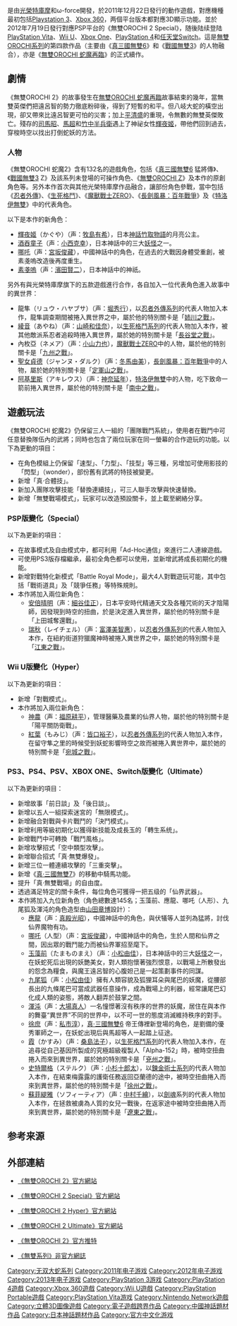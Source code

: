 {{Game guide}}
{{NoteTA
|G1=Games
| 1=zh-cn:无双大蛇2; zh-tw:無雙OROCHI 蛇魔2;
| 2=zh-cn:特别版; zh-tw:Special;
| 3=zh-cn:超越; zh-tw:Hyper;
| 4=zh-cn:终极版; zh-tw:Ultimate;
}}
{{Infobox VG
| title = 無雙OROCHI 2
| japanese = 無双OROCHI 2
| english = Warriors Orochi 3
| image = PS3 - Musou Orochi 2.jpg
| caption = 《無雙OROCHI 2》封面
| original = 
| common = 
| developer = [[光榮特庫摩|光榮特庫摩]]、[[Omega_Force|Omega Force]] 
| publisher = 光榮特庫摩<br />{{vgr|CN|[[微软中国|微软中国]]、[[百家合|百家合]]}}
| distributor = 
| designer = 
| series = [[無雙OROCHI系列|無雙OROCHI系列]]
| engine = 
| released = {{Infobox VG/C| 2011年12月22日 |
'''PlayStation 3、Xbox 360'''{{vgr|JP|December 22, 2011|NA|March 20, 2012|EU|April 6, 2012}}
'''PlayStation Portable'''{{vgr|JP|July 19, 2012}}
'''Wii U'''{{vgr|NA|November 18, 2012<ref>{{cite web |author=JC Fletcher on Sep 26th 2012 9:20AM |url=http://www.joystiq.com/2012/09/26/wii-u-launch-supported-by-23-day-one-releases-in-north-america/ |title=Wii U launch supported by 23 day-one releases in North America |publisher=Joystiq |date=2012-09-26 |accessdate=2013-07-06 |archive-url=https://web.archive.org/web/20131021145629/http://www.joystiq.com/2012/09/26/wii-u-launch-supported-by-23-day-one-releases-in-north-america/ |archive-date=2013-10-21 |dead-url=yes }}</ref>|EU|November 30, 2012|JP|December 8, 2012<ref name="MO2 H">{{cite web|url=http://www.the-magicbox.com/1209/game120914f.shtml/|title=Orochi Musou 2 Hyper|date=2012-09-14|publisher=The Magic Box|accessdate=2012-09-16|archive-date=2016-03-04|archive-url=https://web.archive.org/web/20160304062845/http://www.the-magicbox.com/1209/game120914f.shtml|dead-url=no}}</ref>}}
'''Ultimate'''{{vgr|JP|September 26, 2013<ref name="MO2 U">{{cite web|url=http://the-magicbox.com/1306/game130618b.shtml|title=Musou Orochi 2 Playstation 3 [Warriors Orochi 3 Ultimate]|date=2013-06-18|publisher=The Magic Box|accessdate=2013-06-19|archive-date=2017-08-25|archive-url=https://web.archive.org/web/20170825191224/http://the-magicbox.com/1306/game130618b.shtml|dead-url=no}}</ref>|NA|September 2, 2014<ref name="UltWest">{{cite web|url=http://www.siliconera.com/2014/05/22/warriors-orochi-3-ultimate-coming-west-xbox-one-version/|title=Warriors Orochi 3 Ultimate Is Coming To The West With An Xbox One Version|date=2014-05-22|publisher=Siliconera|accessdate=2014-05-23|archive-date=2017-08-25|archive-url=https://web.archive.org/web/20170825184357/http://www.siliconera.com/2014/05/22/warriors-orochi-3-ultimate-coming-west-xbox-one-version/|dead-url=no}}</ref>|EU|September 5, 2014}}
'''PlayStation 4'''{{vgr|JP|June 26, 2014<ref name="MO2U PS4">{{cite web|url=http://www.siliconera.com/2014/03/25/warriors-orochi-3-ultimate-ready-pile-even-troops-screen-ps4/|title=Warriors Orochi 3 Ultimate Ready To Pile Even More Troops On Screen With PS4|date=2014-03-25|publisher=Siliconera|accessdate=2014-03-25|archive-date=2016-04-09|archive-url=https://web.archive.org/web/20160409122954/http://www.siliconera.com/2014/03/25/warriors-orochi-3-ultimate-ready-pile-even-troops-screen-ps4/|dead-url=no}}</ref>|NA|September 2, 2014|EU|September 5, 2014}}
'''Xbox One'''{{vgr|JP|September 4, 2014<ref>{{cite web|url=http://www.inside-games.jp/article/2014/06/20/77911.html|title=Xbox One版『無双OROCHI2 Ultimate』『真・三國無双7 Empires』発表|date=2014-06-20|publisher=Inside Games|accessdate=2014-06-20|archive-date=2019-04-12|archive-url=https://web.archive.org/web/20190412185940/https://www.inside-games.jp/article/2014/06/20/77911.html|dead-url=no}}</ref>|NA|September 2, 2014|EU|September 5, 2014 |CN|2016年4月15日<ref name="MO2_CN">{{cite web | url=http://games.sina.com.cn/t/n/2016-04-06/fxqxcnp8677013.shtml | title=无双大蛇2终极版 重磅登陆XBOX ONE国行版 | publisher=新浪游戏 | date=2016-04-06 | accessdate=2016-04-06 | archive-date=2019-05-20 | archive-url=https://web.archive.org/web/20190520160125/http://games.sina.com.cn/t/n/2016-04-06/fxqxcnp8677013.shtml | dead-url=no }}</ref>}} 
'''任天堂Switch'''{{vgr|JP|2017年11月9日<ref name="switch">{{cite news |title=Nintendo Switch版「真・三國無双7 Empires」「戦国無双 ～真田丸～」「無双OROCHI2 Ultimate」が11月9日に発売。3タイトル間のセーブデータ連動も |url=https://www.4gamer.net/games/392/G039245/20170825092/ |accessdate=2022-05-14 |agency=4gamer.net |publisher=[[4gamer|4gamer]] |date=2017-08-25}}</ref>}} }}
| genre = [[動作遊戲|動作]]
| modes = [[單人遊戲|單人]]、[[多人遊戲|多人遊戲]]
| platforms ={{spml|[[PlayStation_3|PlayStation 3]]|[[PlayStation_4|PlayStation 4]]|[[PlayStation_Portable|PlayStation Portable]]|[[PlayStation_Vita|PlayStation Vita]]|[[Wii_U|Wii U]]<ref>{{cite web|url=http://www.siliconera.com/2012/09/13/warriors-orochi-3-hyper-hitting-wii-u-at-launch/|title=Warriors Orochi 3 Hyper Hitting Wii U At Launch|date=2012-09-13|publisher=Siliconera|accessdate=2012-09-13|archive-date=2017-08-25|archive-url=https://web.archive.org/web/20170825184401/http://www.siliconera.com/2012/09/13/warriors-orochi-3-hyper-hitting-wii-u-at-launch/|dead-url=no}}</ref>|[[Xbox_360|Xbox 360]]|[[Xbox_One|Xbox One]]|[[任天堂Switch|任天堂Switch]] }}
}}

{{Vgname|無雙OROCHI 蛇魔2|ja=無双OROCHI 2|en=Warriors Orochi 3|cn=無雙大蛇2|tw=無雙OROCHI 蛇魔2}}是由[[光榮特庫摩|光榮特庫摩]]和ω-force開發，於2011年12月22日發行的動作遊戲，對應機種最初包括[[Playstation_3|Playstation 3]]、[[Xbox_360|Xbox 360]]，两個平台版本都對應3D顯示功能。並於2012年7月19日發行對應PSP平台的《無雙OROCHI 2 Special》，随後陆续登陆[[PlayStation_Vita|PlayStation Vita]]、[[Wii_U|Wii U]]、[[Xbox_One|Xbox One]]、[[PlayStation_4|PlayStation 4]]和[[任天堂Switch|任天堂Switch]]。這是[[無雙OROCHI系列|無雙OROCHI系列]]的第四款作品（主要由《[[真三國無雙6|真三國無雙6]]》和《[[戰國無雙3|戰國無雙3]]》的人物融合），亦是《[[無雙OROCHI_蛇魔再臨|無雙OROCHI 蛇魔再臨]]》的正式續作。

== 劇情 ==
《無雙OROCHI 2》的故事發生在[[無雙OROCHI_蛇魔再臨|無雙OROCHI 蛇魔再臨]]故事結束的幾年，當無雙英傑們把遠呂智的勢力徹底粉碎後，得到了短暫的和平。但八岐大蛇的橫空出現，卻又帶來比遠呂智更可怕的災害；加上[[平清盛|平清盛]]的重現，令無數的無雙英傑敗亡。殘存的[[司馬昭|司馬昭]]、[[馬超|馬超]]和[[竹中重治|竹中半兵衛]]遇上了神祕女性[[輝夜姬|輝夜姬]]，帶他們回到過去，穿梭時空以找出打倒蛇妖的方法。

=== 人物 ===
{{main|無雙OROCHI系列角色列表}}

《無雙OROCHI 蛇魔2》含有132名的遊戲角色，包括《[[真三國無雙6|真三國無雙6]] 猛將傳》、《[[戰國無雙3|戰國無雙3]] Z》及該系列未登場的可操作角色、《[[無雙OROCHI_Z|無雙OROCHI Z]]》及本作的原創角色等。另外本作首次與其他光榮特庫摩作品融合，讓部份角色參戰，當中包括《[[忍者外傳|忍者外傳]]》、《[[生死格鬥|生死格鬥]]》、《[[魔獸戰士ZERO|魔獸戰士ZERO]]》、《[[長劍風暴：百年戰爭|長劍風暴：百年戰爭]]》及《[[特洛伊無雙|特洛伊無雙]]》中的代表角色。

以下是本作的新角色：
* [[輝夜姬|輝夜姬]]（かぐや）（声：[[牧島有希|牧島有希]]），日本[[神話|神話]][[竹取物語|竹取物語]]的月亮公主。
* [[酒吞童子|酒吞童子]]（声：[[小西克幸|小西克幸]]），日本神話中的三大[[妖怪|妖怪]]之一。
* [[哪吒|哪吒]]（声：[[宮坂俊藏|宮坂俊藏]]），中國神話中的角色，在過去的大戰因身體受重創，被素戔嗚改造後再度重生。
* [[素戔嗚尊|素戔嗚]]（声：[[濱田賢二|濱田賢二]]），日本神話中的神祇。

另外有與光榮特庫摩旗下的五款遊戲進行合作，各自加入一位代表角色進入故事中的異世界：
* 龍隼（リュウ・ハヤブサ）（声：[[堀秀行|堀秀行]]），以[[忍者外傳系列|忍者外傳系列]]的代表人物加入本作，龍隼調查期間被捲入異世界之中，屬於他的特別關卡是「[[姉川之戰|姉川之戰]]」。
* [[生死格鬥系列#登場人物|綾音]]（あやね）（声：[[山崎和佳奈|山崎和佳奈]]），以[[生死格鬥系列|生死格鬥系列]]的代表人物加入本作，被其他敵派系忍者追殺時捲入異世界，屬於她的特別關卡是「[[長谷堂城之戰|長谷堂之戰]]」。
* 內枚亞（ネメア）（声：[[小山力也|小山力也]]），[[魔獸戰士ZERO|魔獸戰士ZERO]]中的人物，屬於他的特別關卡是「[[九州征伐|九州之戰]]」。
* [[聖女貞德|聖女貞德]]（ジャンヌ・ダルク）（声：[[冬馬由美|冬馬由美]]），[[長劍風暴：百年戰爭|長劍風暴：百年戰爭]]中的人物，屬於她的特別關卡是「[[定軍山之戰|定軍山之戰]]」。
* [[阿基里斯|阿基里斯]]（アキレウス）（声：[[神奈延年|神奈延年]]），[[特洛伊無雙|特洛伊無雙]]中的人物，吃下致命一箭前捲入異世界，屬於他的特別關卡是「[[諸葛亮南征|南中之戰]]」。

== 遊戲玩法 ==
《無雙OROCHI 蛇魔2》仍保留三人一組的「團隊戰鬥系統」，使用者在戰鬥中可任意替換隊伍內的武將；同時也包含了兩位玩家在同一螢幕的合作遊玩的功能。以下為更動的項目：
* 在角色模組上仍保留「速型」、「力型」、「技型」等三種，另增加可使用影技的「閃型」（wonder），部份舊有武將的特技被變更。
* 新增「真‧合體技」。
* 新加入團隊攻擊技能「替換連續技」，可三人聯手攻擊與快速替換。
* 新增「無雙戰場模式」，玩家可以改造預設關卡，並上載至網絡分享。

=== PSP版變化（Special） ===
以下為更新的項目：
* 在故事模式及自由模式中，都可利用「Ad-Hoc通信」來進行二人連線遊戲。
* 可使用PS3版存檔繼承，最初全角色都可以使用，並新增武將成長初期化的機能。
* 新增對戰特化新模式「Battle Royal Mode」，最大4人對戰遊玩可能，其中包括「戰術道具」及「競爭任務」等特殊規則。
* 本作將加入兩位新角色：
** [[安倍晴明|安倍晴明]]（声：[[細谷佳正|細谷佳正]]），日本平安時代精通天文及各種咒術的天才陰陽師，因發現到時空的扭曲，於是決定進入異世界，屬於他的特別關卡是「上田城奪還戰」。
** [[瑞秋|瑞秋]]（レイチェル）（声：[[富澤美智惠|富澤美智惠]]），以[[忍者外傳系列|忍者外傳系列]]的代表人物加入本作，在紐約街道狩獵魔神時被捲入異世界之中，屬於她的特別關卡是「[[孫策平江東之戰|江東之戰]]」。

=== Wii U版變化（Hyper） ===
以下為更新的項目：
* 新增「對戰模式」。
* 本作將加入兩位新角色：
** [[神農|神農]]（声：[[福原耕平|福原耕平]]），管理醫藥及農業的仙界人物，屬於他的特別關卡是「陽平關防衛戰」。
** [[生死格鬥系列#登場人物|紅葉]]（もみじ）（声：[[皆口裕子|皆口裕子]]），以[[忍者外傳系列|忍者外傳系列]]的代表人物加入本作，在留守隼之里的時候受到妖蛇影響時空之故而被捲入異世界中，屬於她的特別關卡是「[[宛城之戰|宛城之戰]]」。

=== PS3、PS4、PSV、XBOX ONE、Switch版變化（Ultimate） ===
以下為更新的項目：
*新增故事「前日談」及「後日談」。
*新增以五人一組探索迷宮的「無限模式」。
*新增融合對戰與卡片戰鬥的「決鬥模式」。
*新增利用等級初期化以獲得新技能及成長玉的「轉生系统」。
*新增戰鬥中可轉換「戰鬥風格」。
*新增攻擊招式「空中類型攻擊」。
*新增聯合招式「真‧無雙爆發」。
*新增三位一體連續攻擊的「三重突擊」。
*新增《[[真·三國無雙7|真·三國無雙7]]》的移動中騎馬功能。
*提升「真‧無雙戰場」的自由度。
*透過滿足特定的關卡条件，每位角色可獲得一把五级的「仙界武器」。
*本作將加入九位新角色（角色總數達145名；玉藻前、應龍、哪吒（人形）、九尾狐及渾沌的角色造型由[[山田章博|山田章博]]設計）：
** [[應龍|應龍]]（声：[[真殿光昭|真殿光昭]]），中國神話中的角色，與伏犠等人並列為猛將，討伐仙界魔物有功。
** [[哪吒|哪吒]]（人型）（声：[[宮坂俊藏|宮坂俊藏]]），中國神話中的角色，生於人間和仙界之間，因出眾的戰鬥能力而被仙界軍招至麾下。
** [[玉藻前|玉藻前]]（たまものまえ）（声：[[小松由佳_(声优)|小松由佳]]），日本神話中的三大[[妖怪|妖怪]]之一，在妖蛇死后出現的妖艷美女，對人類抱懷著強烈恨意，以戰場上所散發出的怨念為糧食，與魔王遠呂智的心腹妲己是一起策劃事件的同謀。
** [[九尾狐|九尾狐]]（声：[[小松由佳_(声优)|小松由佳]]）擁有人類容貌及狐狸耳朵與尾巴的妖魔，從腰部長出的九條尾巴可當成武器任意操作，成為戰場上的利器，經常讓尾巴幻化成人類的姿態，將敵人翻弄於鼓掌之間。
** [[渾沌|渾沌]]（声：[[大場真人|大場真人]]）一名憧憬著沒有秩序的世界的妖魔，居住在與本作的舞臺“異世界”不同的世界中，以不可一世的態度消滅維持秩序的對手。
** [[徐庶|徐庶]]（声：[[私市淳|私市淳]]），[[真·三國無雙6|真·三國無雙6]] 帝王傳裡新登場的角色，是劉備的優秀軍師之一，在妖蛇出現后與馬超等人一起踏上征途。
** [[生死格鬥系列#登場人物|霞]]（かすみ）（声：[[桑島法子|桑島法子]]），以[[生死格鬥系列|生死格鬥系列]]的代表人物加入本作，在追尋從自己基因所製成的究極超級複製人「Alpha-152」時，被時空扭曲捲入而來到異世界，屬於她的特別關卡是「[[兗州之戰|兗州之戰]]」。
** [[蘿樂娜的鍊金工房_～亞蘭德之鍊金術士～#同伴|史特爾格]]（ステルク）（声：[[小杉十郎太|小杉十郎太]]），以[[鍊金術士系列|鍊金術士系列]]的代表人物加入本作，在結束梅露露的護衛任務返回亞蘭德的途中，被時空扭曲捲入而來到異世界，屬於他的特別關卡是「[[徐州之戰|徐州之戰]]」。
** [[蘇菲緹雅|蘇菲緹雅]]（ソフィーティア）（声：[[中村千繪|中村千繪]]），以[[劍魂_(格鬥遊戲)|劍魂]]系列的代表人物加入本作，在拯救被虜為人質的女兒一戰後，在返家途中被時空扭曲捲入而來到異世界，屬於她的特別關卡是「[[魏滅燕之戰|遼東之戰]]」。

== 参考来源 ==
{{reflist|2}}

== 外部連結 ==
*{{ja}}[http://www.gamecity.ne.jp/orochi2/origin/ 《無雙OROCHI 2》官方網站] {{Wayback|url=http://www.gamecity.ne.jp/orochi2/origin/ |date=20210202122703 }}
*{{ja}}[http://www.gamecity.ne.jp/orochi2/origin/#psp 《無雙OROCHI 2 Special》官方網站] {{Wayback|url=http://www.gamecity.ne.jp/orochi2/origin/#psp |date=20210202122703 }}
*{{ja}}[http://www.gamecity.ne.jp/orochi2/hyper/ 《無雙OROCHI 2 Hyper》官方網站] {{Wayback|url=http://www.gamecity.ne.jp/orochi2/hyper/ |date=20201215022338 }}
*{{ja}}[http://www.gamecity.ne.jp/orochi2/ultimate/ 《無雙OROCHI 2 Ultimate》官方網站] {{Wayback|url=http://www.gamecity.ne.jp/orochi2/ultimate/ |date=20210202130034 }}
*{{ja}}[http://twitter.com/m_orochi2 《無雙OROCHI 2》官方推特] {{Wayback|url=http://twitter.com/m_orochi2 |date=20210308130944 }}
*{{ja}}[http://musou.ldblog.jp/ 《無雙系列》非官方網誌] {{Wayback|url=http://musou.ldblog.jp/ |date=20210218030933 }}

{{Musou Series}}
{{DEFAULTSORT:Musou Orochi 2}}

[[Category:无双大蛇系列|Category:无双大蛇系列]]
[[Category:2011年电子游戏|Category:2011年电子游戏]]
[[Category:2012年电子游戏|Category:2012年电子游戏]]
[[Category:2013年电子游戏|Category:2013年电子游戏]]
[[Category:PlayStation_3游戏|Category:PlayStation 3游戏]]
[[Category:PlayStation_4遊戲|Category:PlayStation 4遊戲]]
[[Category:Xbox_360遊戲|Category:Xbox 360遊戲]]
[[Category:Wii_U遊戲|Category:Wii U遊戲]]
[[Category:PlayStation_Portable遊戲|Category:PlayStation Portable遊戲]]
[[Category:PlayStation_Vita游戏|Category:PlayStation Vita游戏]]
[[Category:Nintendo_Network遊戲|Category:Nintendo Network遊戲]]
[[Category:立體3D圖像遊戲|Category:立體3D圖像遊戲]]
[[Category:電子遊戲跨界作品|Category:電子遊戲跨界作品]]
[[Category:中國神話題材作品|Category:中國神話題材作品]]
[[Category:日本神話題材作品|Category:日本神話題材作品]]
[[Category:官方中文化游戏|Category:官方中文化游戏]]